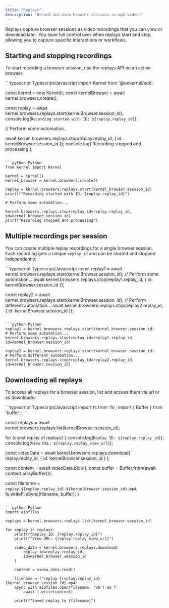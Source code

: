 ```yaml
---
title: "Replays"
description: "Record and view browser sessions as mp4 videos"
---
```


Replays capture browser sessions as video recordings that you can view or download later. You have full control over when replays start and stop, allowing you to capture specific interactions or workflows.

## Starting and stopping recordings

To start recording a browser session, use the replays API on an active browser:

<CodeGroup>
```typescript Typescript/Javascript
import Kernel from '@onkernel/sdk';

const kernel = new Kernel();
const kernelBrowser = await kernel.browsers.create();

const replay = await kernel.browsers.replays.start(kernelBrowser.session_id);
console.log(`Recording started with ID: ${replay.replay_id}`);

// Perform some automation...

await kernel.browsers.replays.stop(replay.replay_id, { id: kernelBrowser.session_id });
console.log('Recording stopped and processing');
```

```python Python
from kernel import Kernel

kernel = Kernel()
kernel_browser = kernel.browsers.create()

replay = kernel.browsers.replays.start(kernel_browser.session_id)
print(f"Recording started with ID: {replay.replay_id}")

# Perform some automation...

kernel.browsers.replays.stop(replay_id=replay.replay_id, id=kernel_browser.session_id)
print("Recording stopped and processing")
```
</CodeGroup>

## Multiple recordings per session

You can create multiple replay recordings for a single browser session. Each recording gets a unique `replay_id` and can be started and stopped independently:

<CodeGroup>
```typescript Typescript/Javascript
const replay1 = await kernel.browsers.replays.start(kernelBrowser.session_id);
// Perform some automation...
await kernel.browsers.replays.stop(replay1.replay_id, { id: kernelBrowser.session_id });

const replay2 = await kernel.browsers.replays.start(kernelBrowser.session_id);
// Perform different automation...
await kernel.browsers.replays.stop(replay2.replay_id, { id: kernelBrowser.session_id });
```

```python Python
replay1 = kernel.browsers.replays.start(kernel_browser.session_id)
# Perform some automation...
kernel.browsers.replays.stop(replay_id=replay1.replay_id, id=kernel_browser.session_id)

replay2 = kernel.browsers.replays.start(kernel_browser.session_id)
# Perform different automation...
kernel.browsers.replays.stop(replay_id=replay2.replay_id, id=kernel_browser.session_id)
```
</CodeGroup>

## Downloading all replays

To access all replays for a browser session, list and access them via url or as downloads:

<CodeGroup>
```typescript Typescript/Javascript
import fs from 'fs';
import { Buffer } from 'buffer';

const replays = await kernel.browsers.replays.list(kernelBrowser.session_id);

for (const replay of replays) {
  console.log(`Replay ID: ${replay.replay_id}`);
  console.log(`View URL: ${replay.replay_view_url}`);

  const videoData = await kernel.browsers.replays.download(
    replay.replay_id,
    { id: kernelBrowser.session_id }
  );

  const content = await videoData.blob();
  const buffer = Buffer.from(await content.arrayBuffer());

  const filename = `replay-${replay.replay_id}-${kernelBrowser.session_id}.mp4`;
  fs.writeFileSync(filename, buffer);
}
```

```python Python
import aiofiles

replays = kernel.browsers.replays.list(kernel_browser.session_id)

for replay in replays:
    print(f"Replay ID: {replay.replay_id}")
    print(f"View URL: {replay.replay_view_url}")

    video_data = kernel.browsers.replays.download(
        replay_id=replay.replay_id,
        id=kernel_browser.session_id
    )

    content = video_data.read()

    filename = f"replay-{replay.replay_id}-{kernel_browser.session_id}.mp4"
    async with aiofiles.open(filename, 'wb') as f:
        await f.write(content)

    print(f"Saved replay to {filename}")
```
</CodeGroup>

